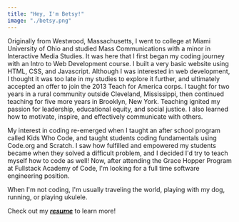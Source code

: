 ```yaml
---
title: "Hey, I'm Betsy!"
image: "./betsy.png"
---
```



Originally from Westwood, Massachusetts, I went to college at Miami University of Ohio and studied Mass Communications with a minor in Interactive Media Studies. It was here that I first began my coding journey with an Intro to Web Development course. I built a very basic website using HTML, CSS, and Javascript. Although I was interested in web development, I thought it was too late in my studies to explore it further, and ultimately accepted an offer to join the 2013 Teach for America corps. I taught for two years in a rural community outside Cleveland, Mississippi, then continued teaching for five more years in Brooklyn, New York. Teaching ignited my passion for leadership, educational equity, and social justice. I also learned how to motivate, inspire, and effectively communicate with others.

My interest in coding re-emerged when I taught an after school program called Kids Who Code, and taught students coding fundamentals using Code.org and Scratch. I saw how fulfilled and empowered my students became when they solved a difficult problem, and I decided I'd try to teach myself how to code as well! Now, after attending the Grace Hopper Program at Fullstack Academy of Code, I'm looking for a full time software engineering position.

When I'm not coding, I'm usually traveling the world, playing with my dog, running, or playing ukulele.

Check out my ***[resume](https://betsyg6.github.io/Resume/)*** to learn more!
